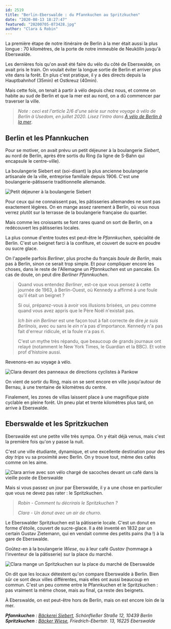 ```yaml
---
id: 2519
title: "Berlin-Eberswalde : du Pfannkuchen au Spritzkuchen"
date: "2020-08-13 18:27:47"
featured: "20200705-073428.jpg"
author: "Clara & Robin"
---
```


La première étape de notre itinéraire de Berlin à la mer était aussi la plus
longue : 70 kilomètres, de la porte de notre immeuble de Neukölln jusqu'à
Eberswalde.

Les dernières fois qu'on avait été faire du vélo du côté de Eberswalde, on avait
pris le train. On voulait éviter la longue sortie de Berlin et arriver plus vite
dans la forêt. En plus c'est pratique, il y a des directs depuis la Hauptbahnhof
(35min) et Ostkreuz (40min).

Mais cette fois, on tenait à partir à vélo depuis chez nous, et comme on habite
au sud de Berlin et que la mer est au nord, on a dû commencer par traverser la
ville.

> _Note : ceci est l'article 2/6 d'une série sur notre voyage à vélo de Berlin à
> Usedom, en juillet 2020. Lisez l'intro dans
> [À vélo de Berlin à la mer](/a-velo-de-berlin-a-la-mer/)_.

## Berlin et les Pfannkuchen

Pour se motiver, on avait prévu un petit déjeuner à la boulangerie _Siebert_, au
nord de Berlin, après être sortis du Ring (la ligne de S-Bahn qui encapsule le
centre-ville).

La boulangerie Siebert est (soi-disant) la plus ancienne boulangerie artisanale
de la ville, entreprise familiale depuis 1906. C'est une boulangerie-pâtisserie
traditionnelle allemande.

![Petit déjeuner à la boulangerie Siebert](20200704-091338.jpg "Deux Pfannkuchen, un pain au Mohn, un Streusel à la Rhubarbe, un cappuccino et un Pott Kaffee")

Pour ceux qui ne connaissent pas, les pâtisseries allemandes ne sont pas
exactement légères. On en mange assez rarement à Berlin, où vous nous verrez
plutôt sur la terrasse de la boulangerie française du quartier.

Mais comme les croissants se font rares quand on sort de Berlin, on a
redécouvert les pâtisseries locales.

La plus connue d'entre toutes est peut-être le _Pfannkuchen_, spécialité de
Berlin. C'est un beignet farci à la confiture, et couvert de sucre en poudre ou
sucre glace.

On l'appelle parfois _Berliner_, plus proche du français _boule de Berlin_, mais
pas à Berlin, sinon ce serait trop simple. Et pour compliquer encore les choses,
dans le reste de l'Allemagne un _Pfannkuchen_ est un pancake. En cas de doute,
on peut dire _Berliner Pfannkuchen_.

> Quand vous entendez _Berliner_, est-ce que vous pensez à cette journée de
> 1963, à Berlin-Ouest, où Kennedy a affirmé à une foule qu'il était un
> beignet ?
>
> Si oui, préparez-vous à avoir vos illusions brisées, un peu comme quand vous
> avez appris que le Père Noël n'existait pas.
>
> _Ich bin ein Berliner_ est une façon tout à fait correcte de dire _je suis
> Berlinois_, avec ou sans le _ein_ n'a pas d'importance. Kennedy n'a pas fait
> d'erreur ridicule, et la foule n'a pas ri.
>
> C'est un mythe très répandu, que beaucoup de grands journaux ont relayé
> (notamment le New York Times, le Guardian et la BBC). Et votre prof d'histoire
> aussi.

Revenons-en au voyage à vélo.

![Clara devant des panneaux de directions cyclistes à Pankow](20200704-094553.jpg "Berlin hors du Ring, à Pankow")

On vient de sortir du Ring, mais on se sent encore en ville jusqu'autour de
Bernau, à une trentaine de kilomètres du centre.

Finalement, les zones de villas laissent place à une magnifique piste cyclable
en pleine forêt. Un pneu plat et trente kilomètres plus tard, on arrive à
Eberswalde.

## Eberswalde et les Spritzkuchen

Eberswalde est une petite ville très sympa. On y était déjà venus, mais c'est la
première fois qu'on y passe la nuit.

C'est une ville étudiante, dynamique, et une excellente destination pour des
_day trips_ vu sa proximité avec Berlin. On y trouve tout, même des cafés comme
on les aime.

![Clara arrive avec son vélo chargé de sacoches devant un café dans la vieille poste de Eberswalde](20200704-164018.jpg "Arrivée au café de spécialité Alte Post")

Mais si vous passez un jour par Eberswalde, il y a une chose en particulier que
vous ne devez pas rater : le Spritzkuchen.

> _Robin - Comment tu décrirais le Spritzkuchen ?_
>
> _Clara - Un donut avec un air de churro._

Le Eberswalder Spritzkuchen est la pâtisserie locale. C'est un donut en forme
d'étoile, couvert de sucre-glace. Il a été inventé en 1832 par un certain Gustav
Zietemann, qui en vendait comme des petits pains (ha !) à la gare de Eberswalde.

Goûtez-en à la boulangerie _Wiese_, ou à leur café _Gustav_ (hommage à
l'inventeur de la pâtisserie) sur la place du marché.

![Clara mange un Spritzkuchen sur la place du marché de Eberswalde](20200705-073440.jpg)

On dit que les locaux détestent qu'on compare Eberswalde à Berlin. Bien sûr ce
sont deux villes différentes, mais elles ont aussi beaucoup en commun. C'est un
peu comme entre le Pfannkuchen et le Spritzkuchen : pas vraiment la même chose,
mais au final, ça reste des beignets.

À Eberswalde, on est peut-être hors de Berlin, mais on est encore loin de la
mer.

_**Pfannkuchen** : [Bäckerei Siebert](https://www.baeckerei-siebert.de/),
Schönfließer Straße 12, 10439 Berlin_  
_**Spritzkuchen** : [Bäcker Wiese](https://www.wiese-brot.de/),
Friedrich-Ebertstr. 13, 16225 Eberswalde_
